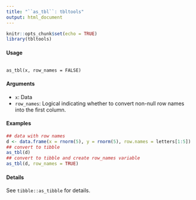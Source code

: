 ```yaml
---
title: "``as_tbl``: tbltools"
output: html_document
---
```


```r
knitr::opts_chunk$set(echo = TRUE)
library(tbltools)
```


#### Usage
<pre><code>
as_tbl(x, row_names = FALSE)
</code></pre>

#### Arguments
* ``x``: Data
* ``row_names``: Logical indicating whether to convert non-null row names into the first column.

#### Examples
```r
## data with row names
d <- data.frame(x = rnorm(5), y = rnorm(5), row.names = letters[1:5])
## convert to tibble
as_tbl(d)
## convert to tibble and create row_names variable
as_tbl(d, row_names = TRUE)

```
#### Details
See ``tibble::as_tibble`` for details.
